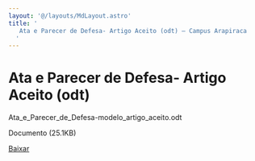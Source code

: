 ```yaml
---
layout: '@/layouts/MdLayout.astro'
title: '
   Ata e Parecer de Defesa- Artigo Aceito (odt) — Campus Arapiraca
  '
---
```




Ata e Parecer de Defesa- Artigo Aceito (odt)
============================================











 Ata\_e\_Parecer\_de\_Defesa-modelo\_artigo\_aceito.odt
   

 Documento 
 (25.1KB)
 

[Baixar](https://arapiraca.ufal.br/graduacao/ciencia-da-computacao/documentos/tcc/documentos-para-o-orientador/ata_e_parecer_de_defesa-modelo_artigo_aceito.odt/%40%40download/file/Ata_e_Parecer_de_Defesa-modelo_artigo_aceito.odt) 










